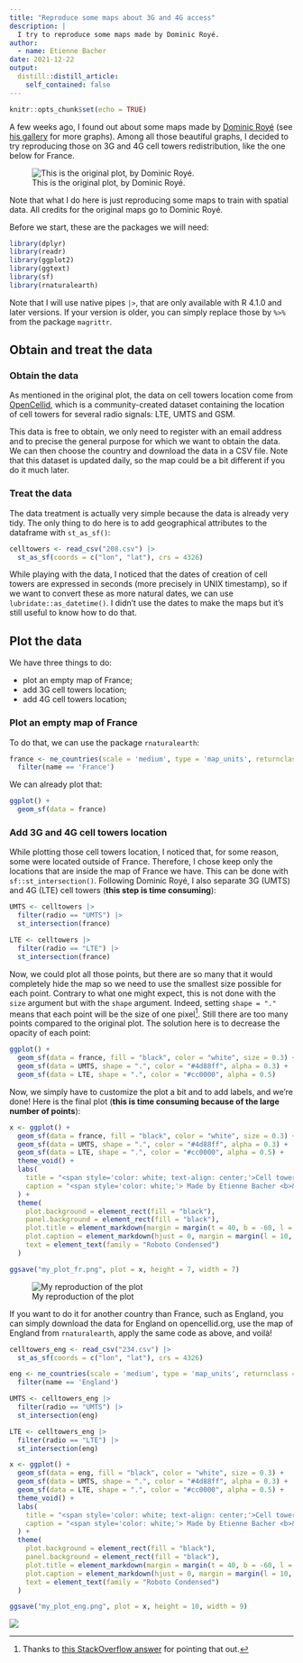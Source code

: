 ```yaml
---
title: "Reproduce some maps about 3G and 4G access"
description: |
  I try to reproduce some maps made by Dominic Royé. 
author:
  - name: Etienne Bacher
date: 2021-12-22
output:
  distill::distill_article:
    self_contained: false
---
```



```r
knitr::opts_chunk$set(echo = TRUE)
```

A few weeks ago, I found out about some maps made by [Dominic Royé](dominicroye.github.io/) (see [his gallery](https://dominicroye.github.io/en/graphs/) for more graphs). Among all those beautiful graphs, I decided to try reproducing those on 3G and 4G cell towers redistribution, like the one below for France.

![This is the original plot, by Dominic Royé.](original_map.png)

Note that what I do here is just reproducing some maps to train with spatial data. All credits for the original maps go to Dominic Royé. 

Before we start, these are the packages we will need:

```r
library(dplyr)
library(readr)
library(ggplot2)
library(ggtext)
library(sf)
library(rnaturalearth)
```

Note that I will use native pipes `|>`, that are only available with R 4.1.0 and later versions. If your version is older, you can simply replace those by `%>%` from the package `magrittr`.

## Obtain and treat the data

### Obtain the data

As mentioned in the original plot, the data on cell towers location come from [OpenCellid](https://opencellid.org/), which is a community-created dataset containing the location of cell towers for several radio signals: LTE, UMTS and GSM.

This data is free to obtain, we only need to register with an email address and to precise the general purpose for which we want to obtain the data. We can then choose the country and download the data in a CSV file. Note that this dataset is updated daily, so the map could be a bit different if you do it much later.

### Treat the data

The data treatment is actually very simple because the data is already very tidy. The only thing to do here is to add geographical attributes to the dataframe with `st_as_sf()`:

```r
celltowers <- read_csv("208.csv") |> 
  st_as_sf(coords = c("lon", "lat"), crs = 4326)
```

While playing with the data, I noticed that the dates of creation of cell towers are expressed in seconds (more precisely in UNIX timestamp), so if we want to convert these as more natural dates, we can use `lubridate::as_datetime()`. I didn't use the dates to make the maps but it's still useful to know how to do that.

## Plot the data

We have three things to do:

* plot an empty map of France;
* add 3G cell towers location;
* add 4G cell towers location;

### Plot an empty map of France

To do that, we can use the package `rnaturalearth`:

```r
france <- ne_countries(scale = 'medium', type = 'map_units', returnclass = 'sf') |>
  filter(name == 'France') 
```

We can already plot that:

```r
ggplot() + 
  geom_sf(data = france)
```

### Add 3G and 4G cell towers location

While plotting those cell towers location, I noticed that, for some reason, some were located outside of France. Therefore, I chose keep only the locations that are inside the map of France we have. This can be done with `sf::st_intersection()`. Following Dominic Royé, I also separate 3G (UMTS) and 4G (LTE) cell towers (**this step is time consuming**):

```r
UMTS <- celltowers |> 
  filter(radio == "UMTS") |>
  st_intersection(france)

LTE <- celltowers |> 
  filter(radio == "LTE") |>
  st_intersection(france)
```

Now, we could plot all those points, but there are so many that it would completely hide the map so we need to use the smallest size possible for each point. Contrary to what one might expect, this is not done with the `size` argument but with the `shape` argument. Indeed, setting `shape = "."` means that each point will be the size of one pixel^[Thanks to [this StackOverflow answer](https://stackoverflow.com/a/51700192/11598948) for pointing that out.]. Still there are too many points compared to the original plot. The solution here is to decrease the opacity of each point:

```r
ggplot() + 
  geom_sf(data = france, fill = "black", color = "white", size = 0.3) + 
  geom_sf(data = UMTS, shape = ".", color = "#4d88ff", alpha = 0.3) +
  geom_sf(data = LTE, shape = ".", color = "#cc0000", alpha = 0.5)
```

Now, we simply have to customize the plot a bit and to add labels, and we're done! Here is the final plot (**this is time consuming because of the large number of points**):

```r
x <- ggplot() + 
  geom_sf(data = france, fill = "black", color = "white", size = 0.3) + 
  geom_sf(data = UMTS, shape = ".", color = "#4d88ff", alpha = 0.3) +
  geom_sf(data = LTE, shape = ".", color = "#cc0000", alpha = 0.5) +
  theme_void() +
  labs(
    title = "<span style='color: white; text-align: center;'>Cell tower distribution with <br> <span style='color: #cc0000'>4G</span> (LTE) and <span style='color: #4d88ff'>3G</span> (UMTS)</span>",
    caption = "<span style='color: white;'> Made by Etienne Bacher <b>&middot;</b> Original plot by Dominic Royé <b>&middot;</b> Data from opencellid.org </span>"
  ) +
  theme(
    plot.background = element_rect(fill = "black"),
    panel.background = element_rect(fill = "black"),
    plot.title = element_markdown(margin = margin(t = 40, b = -60, l = 10), size = 20),
    plot.caption = element_markdown(hjust = 0, margin = margin(l = 10, b = 20, t = -30)),
    text = element_text(family = "Roboto Condensed")
  )

ggsave("my_plot_fr.png", plot = x, height = 7, width = 7)
```

![My reproduction of the plot](my_plot_fr.png)


If you want to do it for another country than France, such as England, you can simply download the data for England on opencellid.org, use the map of England from `rnaturalearth`, apply the same code as above, and voilà!

```r
celltowers_eng <- read_csv("234.csv") |> 
  st_as_sf(coords = c("lon", "lat"), crs = 4326)

eng <- ne_countries(scale = 'medium', type = 'map_units', returnclass = 'sf') |>
  filter(name == 'England') 

UMTS <- celltowers_eng |> 
  filter(radio == "UMTS") |>
  st_intersection(eng)

LTE <- celltowers_eng |> 
  filter(radio == "LTE") |>
  st_intersection(eng)

x <- ggplot() + 
  geom_sf(data = eng, fill = "black", color = "white", size = 0.3) + 
  geom_sf(data = UMTS, shape = ".", color = "#4d88ff", alpha = 0.3) +
  geom_sf(data = LTE, shape = ".", color = "#cc0000", alpha = 0.5) +
  theme_void() +
  labs(
    title = "<span style='color: white; text-align: center;'>Cell tower distribution with <br> <span style='color: #cc0000'>4G</span> (LTE) and <span style='color: #4d88ff'>3G</span> (UMTS)</span>",
    caption = "<span style='color: white;'> Made by Etienne Bacher <b>&middot;</b> Original plot by Dominic Royé <b>&middot;</b> Data from opencellid.org </span>"
  ) +
  theme(
    plot.background = element_rect(fill = "black"),
    panel.background = element_rect(fill = "black"),
    plot.title = element_markdown(margin = margin(t = 40, b = -60, l = 10), size = 20),
    plot.caption = element_markdown(hjust = 0, margin = margin(l = 10, b = 20, t = -30)),
    text = element_text(family = "Roboto Condensed")
  )

ggsave("my_plot_eng.png", plot = x, height = 10, width = 9)
```

![](my_plot_eng.png)